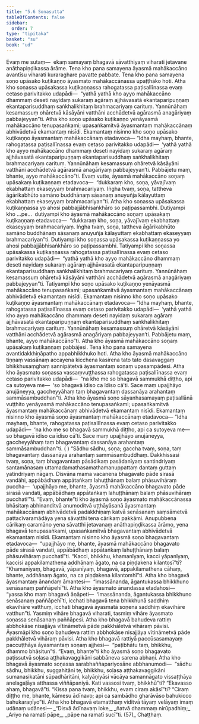 ```yaml
---
title: "5.6 Soṇasutta"
tableOfContents: false
sidebar:
  order: 7
type: "tipitaka"
basket: "su"
book: "ud"
---
```



<DynamicBreadcrumb />

<Division number="46" book="ud">

<Paragraph number="412" book="ud">
Evaṃ me sutaṃ—  ekaṃ samayaṃ bhagavā sāvatthiyaṃ viharati jetavane anāthapiṇḍikassa ārāme. Tena kho pana samayena āyasmā mahākaccāno avantīsu viharati kuraraghare pavatte pabbate. Tena kho pana samayena soṇo upāsako kuṭikaṇṇo āyasmato mahākaccānassa upaṭṭhāko hoti.
</Paragraph>

<Paragraph number="413" book="ud">
Atha kho soṇassa upāsakassa kuṭikaṇṇassa rahogatassa paṭisallīnassa evaṃ cetaso parivitakko udapādi—  “yathā yathā kho ayyo mahākaccāno dhammaṃ deseti nayidaṃ sukaraṃ agāraṃ ajjhāvasatā ekantaparipuṇṇaṃ ekantaparisuddhaṃ saṅkhalikhitaṃ brahmacariyaṃ carituṃ. Yannūnāhaṃ kesamassuṃ ohāretvā kāsāyāni vatthāni acchādetvā agārasmā anagāriyaṃ pabbajeyyan”ti.
</Paragraph>

<Paragraph number="414" book="ud">
Atha kho soṇo upāsako kuṭikaṇṇo yenāyasmā mahākaccāno tenupasaṅkami; upasaṅkamitvā āyasmantaṃ mahākaccānaṃ abhivādetvā ekamantaṃ nisīdi. Ekamantaṃ nisinno kho soṇo upāsako kuṭikaṇṇo āyasmantaṃ mahākaccānaṃ etadavoca—
</Paragraph>

<Paragraph number="415" book="ud">
“Idha mayhaṃ, bhante, rahogatassa paṭisallīnassa evaṃ cetaso parivitakko udapādi—  ‘yathā yathā kho ayyo mahākaccāno dhammaṃ deseti nayidaṃ sukaraṃ agāraṃ ajjhāvasatā ekantaparipuṇṇaṃ ekantaparisuddhaṃ saṅkhalikhitaṃ brahmacariyaṃ carituṃ. Yannūnāhaṃ kesamassuṃ ohāretvā kāsāyāni vatthāni acchādetvā agārasmā anagāriyaṃ pabbajeyyan’ti. Pabbājetu maṃ, bhante, ayyo mahākaccāno”ti.
</Paragraph>

<Paragraph number="416" book="ud">
Evaṃ vutte, āyasmā mahākaccāno soṇaṃ upāsakaṃ kuṭikaṇṇaṃ etadavoca—  “dukkaraṃ kho, soṇa, yāvajīvaṃ ekabhattaṃ ekaseyyaṃ brahmacariyaṃ. Iṅgha tvaṃ, soṇa, tattheva āgārikabhūto samāno buddhānaṃ sāsanaṃ anuyuñja kālayuttaṃ ekabhattaṃ ekaseyyaṃ brahmacariyan”ti. Atha kho soṇassa upāsakassa kuṭikaṇṇassa yo ahosi pabbajjābhisaṅkhāro so paṭipassambhi.
</Paragraph>

<Paragraph number="417" book="ud">
Dutiyampi kho …pe…  dutiyampi kho āyasmā mahākaccāno soṇaṃ upāsakaṃ kuṭikaṇṇaṃ etadavoca—  “dukkaraṃ kho, soṇa, yāvajīvaṃ ekabhattaṃ ekaseyyaṃ brahmacariyaṃ. Iṅgha tvaṃ, soṇa, tattheva āgārikabhūto samāno buddhānaṃ sāsanaṃ anuyuñja kālayuttaṃ ekabhattaṃ ekaseyyaṃ brahmacariyan”ti. Dutiyampi kho soṇassa upāsakassa kuṭikaṇṇassa yo ahosi pabbajjābhisaṅkhāro so paṭipassambhi.
</Paragraph>

<Paragraph number="418" book="ud">
Tatiyampi kho soṇassa upāsakassa kuṭikaṇṇassa rahogatassa paṭisallīnassa evaṃ cetaso parivitakko udapādi—  “yathā yathā kho ayyo mahākaccāno dhammaṃ deseti nayidaṃ sukaraṃ agāraṃ ajjhāvasatā ekantaparipuṇṇaṃ ekantaparisuddhaṃ saṅkhalikhitaṃ brahmacariyaṃ carituṃ. Yannūnāhaṃ kesamassuṃ ohāretvā kāsāyāni vatthāni acchādetvā agārasmā anagāriyaṃ pabbajeyyan”ti. Tatiyampi kho soṇo upāsako kuṭikaṇṇo yenāyasmā mahākaccāno tenupasaṅkami; upasaṅkamitvā āyasmantaṃ mahākaccānaṃ abhivādetvā ekamantaṃ nisīdi. Ekamantaṃ nisinno kho soṇo upāsako kuṭikaṇṇo āyasmantaṃ mahākaccānaṃ etadavoca—
</Paragraph>

<Paragraph number="419" book="ud">
“Idha mayhaṃ, bhante, rahogatassa paṭisallīnassa evaṃ cetaso parivitakko udapādi—  ‘yathā yathā kho ayyo mahākaccāno dhammaṃ deseti nayidaṃ sukaraṃ agāraṃ ajjhāvasatā ekantaparipuṇṇaṃ ekantaparisuddhaṃ saṅkhalikhitaṃ brahmacariyaṃ carituṃ. Yannūnāhaṃ kesamassuṃ ohāretvā kāsāyāni vatthāni acchādetvā agārasmā anagāriyaṃ pabbajeyyan’ti. Pabbājetu maṃ, bhante, ayyo mahākaccāno”ti.
</Paragraph>

<Paragraph number="420" book="ud">
Atha kho āyasmā mahākaccāno soṇaṃ upāsakaṃ kuṭikaṇṇaṃ pabbājesi. Tena kho pana samayena avantidakkhiṇāpatho appabhikkhuko hoti. Atha kho āyasmā mahākaccāno tiṇṇaṃ vassānaṃ accayena kicchena kasirena tato tato dasavaggaṃ bhikkhusaṃghaṃ sannipātetvā āyasmantaṃ soṇaṃ upasampādesi.
</Paragraph>

<Paragraph number="421" book="ud">
Atha kho āyasmato soṇassa vassaṃvuṭṭhassa rahogatassa paṭisallīnassa evaṃ cetaso parivitakko udapādi—  “na kho me so bhagavā sammukhā diṭṭho, api ca sutoyeva me—  ‘so bhagavā īdiso ca īdiso cā’ti. Sace maṃ upajjhāyo anujāneyya, gaccheyyāhaṃ taṃ bhagavantaṃ dassanāya arahantaṃ sammāsambuddhan”ti.
</Paragraph>

<Paragraph number="422" book="ud">
Atha kho āyasmā soṇo sāyanhasamayaṃ paṭisallānā vuṭṭhito yenāyasmā mahākaccāno tenupasaṅkami; upasaṅkamitvā āyasmantaṃ mahākaccānaṃ abhivādetvā ekamantaṃ nisīdi. Ekamantaṃ nisinno kho āyasmā soṇo āyasmantaṃ mahākaccānaṃ etadavoca—
</Paragraph>

<Paragraph number="423" book="ud">
“Idha mayhaṃ, bhante, rahogatassa paṭisallīnassa evaṃ cetaso parivitakko udapādi—  ‘na kho me so bhagavā sammukhā diṭṭho, api ca sutoyeva me—  so bhagavā īdiso ca īdiso cā’ti. Sace maṃ upajjhāyo anujāneyya, gaccheyyāhaṃ taṃ bhagavantaṃ dassanāya arahantaṃ sammāsambuddhan”ti. ( )
</Paragraph>

<Paragraph number="424" book="ud">
“Sādhu sādhu, soṇa; gaccha tvaṃ, soṇa, taṃ bhagavantaṃ dassanāya arahantaṃ sammāsambuddhaṃ. Dakkhissasi tvaṃ, soṇa, taṃ bhagavantaṃ pāsādikaṃ pasādanīyaṃ santindriyaṃ santamānasaṃ uttamadamathasamathamanuppattaṃ dantaṃ guttaṃ yatindriyaṃ nāgaṃ. Disvāna mama vacanena bhagavato pāde sirasā vandāhi, appābādhaṃ appātaṅkaṃ lahuṭṭhānaṃ balaṃ phāsuvihāraṃ puccha—  ‘upajjhāyo me, bhante, āyasmā mahākaccāno bhagavato pāde sirasā vandati, appābādhaṃ appātaṅkaṃ lahuṭṭhānaṃ balaṃ phāsuvihāraṃ pucchatī’”ti.
</Paragraph>

<Paragraph number="425" book="ud">
“Evaṃ, bhante”ti kho āyasmā soṇo āyasmato mahākaccānassa bhāsitaṃ abhinanditvā anumoditvā uṭṭhāyāsanā āyasmantaṃ mahākaccānaṃ abhivādetvā padakkhiṇaṃ katvā senāsanaṃ saṃsāmetvā pattacīvaramādāya yena sāvatthi tena cārikaṃ pakkāmi. Anupubbena cārikaṃ caramāno yena sāvatthi jetavanaṃ anāthapiṇḍikassa ārāmo, yena bhagavā tenupasaṅkami, upasaṅkamitvā bhagavantaṃ abhivādetvā ekamantaṃ nisīdi. Ekamantaṃ nisinno kho āyasmā soṇo bhagavantaṃ etadavoca—  “upajjhāyo me, bhante, āyasmā mahākaccāno bhagavato pāde sirasā vandati, appābādhaṃ appātaṅkaṃ lahuṭṭhānaṃ balaṃ phāsuvihāraṃ pucchatī”ti.
</Paragraph>

<Paragraph number="426" book="ud">
“Kacci, bhikkhu, khamanīyaṃ, kacci yāpanīyaṃ, kaccisi appakilamathena addhānaṃ āgato, na ca piṇḍakena kilantosī”ti? “Khamanīyaṃ, bhagavā, yāpanīyaṃ, bhagavā, appakilamathena cāhaṃ, bhante, addhānaṃ āgato, na ca piṇḍakena kilantomhī”ti.
</Paragraph>

<Paragraph number="427" book="ud">
Atha kho bhagavā āyasmantaṃ ānandaṃ āmantesi—  “imassānanda, āgantukassa bhikkhuno senāsanaṃ paññāpehī”ti. Atha kho āyasmato ānandassa etadahosi—  “yassa kho maṃ bhagavā āṇāpeti—  ‘imassānanda, āgantukassa bhikkhuno senāsanaṃ paññāpehī’ti, icchati bhagavā tena bhikkhunā saddhiṃ ekavihāre vatthuṃ, icchati bhagavā āyasmatā soṇena saddhiṃ ekavihāre vatthun”ti. Yasmiṃ vihāre bhagavā viharati, tasmiṃ vihāre āyasmato soṇassa senāsanaṃ paññāpesi.
</Paragraph>

<Paragraph number="428" book="ud">
Atha kho bhagavā bahudeva rattiṃ abbhokāse nisajjāya vītināmetvā pāde pakkhāletvā vihāraṃ pāvisi. Āyasmāpi kho soṇo bahudeva rattiṃ abbhokāse nisajjāya vītināmetvā pāde pakkhāletvā vihāraṃ pāvisi. Atha kho bhagavā rattiyā paccūsasamayaṃ paccuṭṭhāya āyasmantaṃ soṇaṃ ajjhesi—  “paṭibhātu taṃ, bhikkhu, dhammo bhāsitun”ti.
</Paragraph>

<Paragraph number="429" book="ud">
“Evaṃ, bhante”ti kho āyasmā soṇo bhagavato paṭissutvā soḷasa aṭṭhakavaggikāni sabbāneva sarena abhaṇi. Atha kho bhagavā āyasmato soṇassa sarabhaññapariyosāne abbhanumodi—  “sādhu sādhu, bhikkhu, suggahitāni te, bhikkhu, soḷasa aṭṭhakavaggikāni sumanasikatāni sūpadhāritāni, kalyāṇiyāsi vācāya samannāgato vissaṭṭhāya anelagaḷāya atthassa viññāpaniyā. Kati vassosi tvaṃ, bhikkhū”ti? “Ekavasso ahaṃ, bhagavā”ti. “Kissa pana tvaṃ, bhikkhu, evaṃ ciraṃ akāsī”ti? “Ciraṃ diṭṭho me, bhante, kāmesu ādīnavo; api ca sambādho gharāvāso bahukicco bahukaraṇīyo”ti.
</Paragraph>

<Paragraph number="430" book="ud">
Atha kho bhagavā etamatthaṃ viditvā tāyaṃ velāyaṃ imaṃ udānaṃ udānesi—
</Paragraph>

<Paragraph number="431" type="verses" book="ud">
_“Disvā ādīnavaṃ loke,_  
_ñatvā dhammaṃ nirūpadhiṃ;_  
_Ariyo na ramatī pāpe,_  
_pāpe na ramatī sucī”ti. (57)_  


</Paragraph>
</Division>

<Paragraph number="432" type="center" book="ud">
Chaṭṭhaṃ.
</Paragraph>
